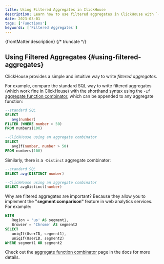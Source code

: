 ```yaml
---
title: Using Filtered Aggregates in ClickHouse
description: Learn how to use filtered aggregates in ClickHouse with `-If` and `-Distinct` aggregate combinators to simplify query syntax and enhance analytics.
date: 2023-03-01
tags: ['Functions']
keywords: ['Filtered Aggregates']
---
```


{frontMatter.description}
{/* truncate */}

## Using Filtered Aggregates {#using-filtered-aggregates}

ClickHouse provides a simple and intuitive way to write _filtered aggregates_.

 For example, compare the standard SQL way to write filtered aggregates (which work fine in ClickHouse) with the shorthand syntax using the `-If` [aggregate function combinator](https://clickhouse.com/docs/sql-reference/aggregate-functions/combinators/), which can be appended to any aggregate function:

```sql
--standard SQL
SELECT
   avg(number)
FILTER (WHERE number > 50)
FROM numbers(100)

--ClickHouse using an aggregate combinator
SELECT
   avgIf(number, number > 50)
FROM numbers(100)
```

Similarly, there is a `-Distinct` aggregate combinator:

```sql
--standard SQL
SELECT avg(DISTINCT number)

--ClickHouse using an aggregate combinator
SELECT avgDistinct(number)
```

Why are filtered aggregates are important? Because they allow you to implement the **"segment comparison"** feature in web analytics services.
For example:

```sql
WITH
   Region = 'us' AS segment1,
   Browser = 'Chrome' AS segment2
SELECT
   uniqIf(UserID, segment1),
   uniqIf(UserID, segment2)
WHERE segment1 OR segment2
```

Check out the [aggregate function combinator](https://clickhouse.com/en/sql-reference/aggregate-functions/combinators/) page in the docs
for more details.
